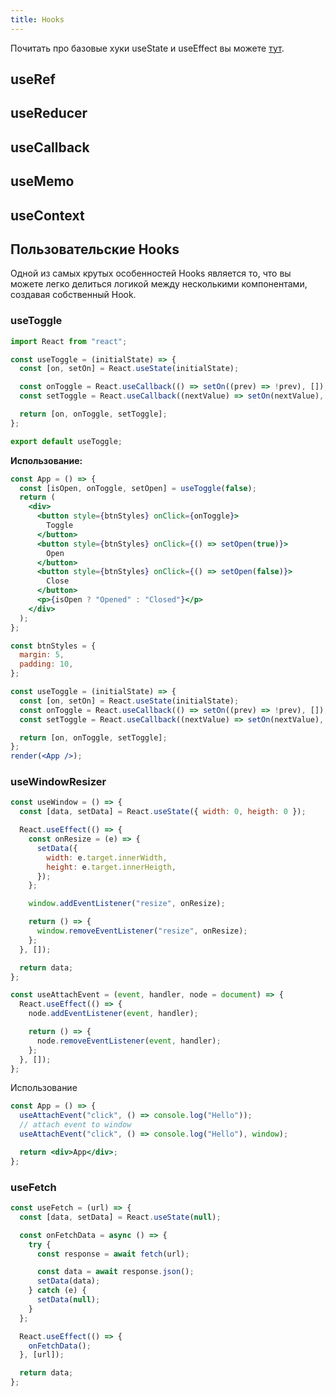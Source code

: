 ```yaml
---
title: Hooks
---
```


Почитать про базовые хуки useState и useEffect вы можете [тут](/react/base-hooks).


## useRef

## useReducer

## useCallback

## useMemo

## useContext

## Пользовательские Hooks

Одной из самых крутых особенностей Hooks является то, что вы можете легко делиться логикой между несколькими компонентами, создавая собственный Hook.

### useToggle

```javascript
import React from "react";

const useToggle = (initialState) => {
  const [on, setOn] = React.useState(initialState);

  const onToggle = React.useCallback(() => setOn((prev) => !prev), []);
  const setToggle = React.useCallback((nextValue) => setOn(nextValue), []);

  return [on, onToggle, setToggle];
};

export default useToggle;
```

**Использование:**

```jsx live=true inline=true
const App = () => {
  const [isOpen, onToggle, setOpen] = useToggle(false);
  return (
    <div>
      <button style={btnStyles} onClick={onToggle}>
        Toggle
      </button>
      <button style={btnStyles} onClick={() => setOpen(true)}>
        Open
      </button>
      <button style={btnStyles} onClick={() => setOpen(false)}>
        Close
      </button>
      <p>{isOpen ? "Opened" : "Closed"}</p>
    </div>
  );
};

const btnStyles = {
  margin: 5,
  padding: 10,
};

const useToggle = (initialState) => {
  const [on, setOn] = React.useState(initialState);
  const onToggle = React.useCallback(() => setOn((prev) => !prev), []);
  const setToggle = React.useCallback((nextValue) => setOn(nextValue), []);

  return [on, onToggle, setToggle];
};
render(<App />);
```

### useWindowResizer

```javascript
const useWindow = () => {
  const [data, setData] = React.useState({ width: 0, heigth: 0 });

  React.useEffect(() => {
    const onResize = (e) => {
      setData({
        width: e.target.innerWidth,
        height: e.target.innerHeigth,
      });
    };

    window.addEventListener("resize", onResize);

    return () => {
      window.removeEventListener("resize", onResize);
    };
  }, []);

  return data;
};
```

```javascript
const useAttachEvent = (event, handler, node = document) => {
  React.useEffect(() => {
    node.addEventListener(event, handler);

    return () => {
      node.removeEventListener(event, handler);
    };
  }, []);
};
```

Использование

```jsx
const App = () => {
  useAttachEvent("click", () => console.log("Hello"));
  // attach event to window
  useAttachEvent("click", () => console.log("Hello"), window);

  return <div>App</div>;
};
```

### useFetch

```javascript
const useFetch = (url) => {
  const [data, setData] = React.useState(null);

  const onFetchData = async () => {
    try {
      const response = await fetch(url);

      const data = await response.json();
      setData(data);
    } catch (e) {
      setData(null);
    }
  };

  React.useEffect(() => {
    onFetchData();
  }, [url]);

  return data;
};
```
